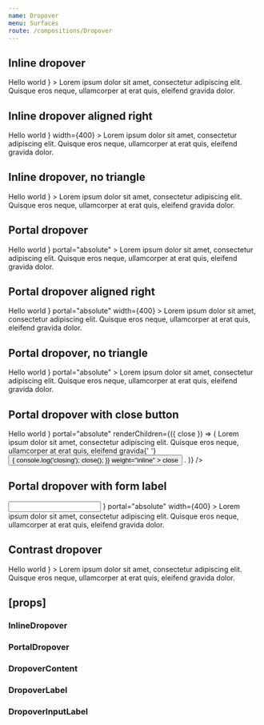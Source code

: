 ```yaml
---
name: Dropover
menu: Surfaces
route: /compositions/Dropover
---
```



<PageTitle src="compositions/Dropover" title="Dropover" />

## Inline dropover

<Playground>
  <ThemeWrapper>
    <InlineDropover
      label={
        <DropoverLabel>
          <Typography color="primary" size="large" variants="line-height-normal" weight="bold">
            Hello world
          </Typography>
        </DropoverLabel>
      }
    >
      <DropoverContent>
        <Typography size="medium" variants="line-height-comfy">
          Lorem ipsum dolor sit amet, consectetur adipiscing elit. Quisque eros neque, ullamcorper at erat quis,
          eleifend gravida <Link href="#">dolor</Link>.
        </Typography>
      </DropoverContent>
    </InlineDropover>
  </ThemeWrapper>
</Playground>

## Inline dropover aligned right

<Playground>
  <ThemeWrapper>
    <InlineDropover
      align="right"
      label={
        <DropoverLabel>
          <Typography color="primary" size="large" variants="line-height-normal" weight="bold">
            Hello world
          </Typography>
        </DropoverLabel>
      }
      width={400}
    >
      <DropoverContent>
        <Typography size="medium" variants="line-height-comfy">
          Lorem ipsum dolor sit amet, consectetur adipiscing elit. Quisque eros neque, ullamcorper at erat quis,
          eleifend gravida <Link href="#">dolor</Link>.
        </Typography>
      </DropoverContent>
    </InlineDropover>
  </ThemeWrapper>
</Playground>

## Inline dropover, no triangle

<Playground>
  <ThemeWrapper>
    <InlineDropover
      label={
        <DropoverLabel noTriangle>
          <Typography color="primary" size="large" variants="line-height-normal" weight="bold">
            Hello world
          </Typography>
        </DropoverLabel>
      }
    >
      <DropoverContent>
        <Typography size="medium" variants="line-height-comfy">
          Lorem ipsum dolor sit amet, consectetur adipiscing elit. Quisque eros neque, ullamcorper at erat quis,
          eleifend gravida <Link href="#">dolor</Link>.
        </Typography>
      </DropoverContent>
    </InlineDropover>
  </ThemeWrapper>
</Playground>

## Portal dropover

<Playground>
  <ThemeWrapper>
    <PortalDropover
      label={
        <DropoverLabel>
          <Typography color="primary" size="large" variants="line-height-normal" weight="bold">
            Hello world
          </Typography>
        </DropoverLabel>
      }
      portal="absolute"
    >
      <DropoverContent>
        <Typography size="medium" variants="line-height-comfy">
          Lorem ipsum dolor sit amet, consectetur adipiscing elit. Quisque eros neque, ullamcorper at erat quis,
          eleifend gravida <Link href="#">dolor</Link>.
        </Typography>
      </DropoverContent>
    </PortalDropover>
  </ThemeWrapper>
</Playground>

## Portal dropover aligned right

<Playground>
  <ThemeWrapper>
    <PortalDropover
      align="right"
      label={
        <DropoverLabel>
          <Typography color="primary" size="large" variants="line-height-normal" weight="bold">
            Hello world
          </Typography>
        </DropoverLabel>
      }
      portal="absolute"
      width={400}
    >
      <DropoverContent>
        <Typography size="medium" variants="line-height-comfy">
          Lorem ipsum dolor sit amet, consectetur adipiscing elit. Quisque eros neque, ullamcorper at erat quis,
          eleifend gravida <Link href="#">dolor</Link>.
        </Typography>
      </DropoverContent>
    </PortalDropover>
  </ThemeWrapper>
</Playground>

## Portal dropover, no triangle

<Playground>
  <ThemeWrapper>
    <PortalDropover
      label={
        <DropoverLabel noTriangle>
          <Typography color="primary" size="large" variants="line-height-normal" weight="bold">
            Hello world
          </Typography>
        </DropoverLabel>
      }
      portal="absolute"
    >
      <DropoverContent>
        <Typography size="medium" variants="line-height-comfy">
          Lorem ipsum dolor sit amet, consectetur adipiscing elit. Quisque eros neque, ullamcorper at erat quis,
          eleifend gravida <Link href="#">dolor</Link>.
        </Typography>
      </DropoverContent>
    </PortalDropover>
  </ThemeWrapper>
</Playground>

## Portal dropover with close button

<Playground>
  <ThemeWrapper>
    <PortalDropover
      withChildrenProps
      label={
        <DropoverLabel>
          <Typography color="primary" size="large" variants="line-height-normal" weight="bold">
            Hello world
          </Typography>
        </DropoverLabel>
      }
      portal="absolute"
      renderChildren={({ close }) => (
        <DropoverContent>
          <Typography size="medium" variants="line-height-comfy">
            Lorem ipsum dolor sit amet, consectetur adipiscing elit. Quisque eros neque, ullamcorper at erat quis,
            eleifend gravida{' '}
            <Button
              color="primary"
              onClick={() => {
                console.log('closing');
                close();
              }}
              weight="inline"
            >
              close
            </Button>
            .
          </Typography>
        </DropoverContent>
      )}
    />
  </ThemeWrapper>
</Playground>

## Portal dropover with form label

<Playground>
  <ThemeWrapper>
    <PortalDropover
      passiveLabel
      align="right"
      label={
        <DropoverInputLabel>
          <input type="text" />
        </DropoverInputLabel>
      }
      portal="absolute"
      width={400}
    >
      <DropoverContent>
        <Typography size="medium" variants="line-height-comfy">
          Lorem ipsum dolor sit amet, consectetur adipiscing elit. Quisque eros neque, ullamcorper at erat quis,
          eleifend gravida <Link href="#">dolor</Link>.
        </Typography>
      </DropoverContent>
    </PortalDropover>
  </ThemeWrapper>
</Playground>

## Contrast dropover

<Playground>
  <ThemeWrapper contrast>
    <InlineDropover
      contrast
      label={
        <DropoverLabel contrast>
          <Typography color="contrast" size="medium" variants="line-height-comfy" weight="bold">
            Hello world
          </Typography>
        </DropoverLabel>
      }
    >
      <DropoverContent contrast>
        <Typography size="medium" variants="line-height-comfy">
          Lorem ipsum dolor sit amet, consectetur adipiscing elit. Quisque eros neque, ullamcorper at erat quis,
          eleifend gravida dolor.
        </Typography>
      </DropoverContent>
    </InlineDropover>
  </ThemeWrapper>
</Playground>

## \[props\]

### InlineDropover

<Props of={InlineDropover} />

### PortalDropover

<Props of={PortalDropover} />

### DropoverContent

<Props of={DropoverContent} />

### DropoverLabel

<Props of={DropoverLabel} />

### DropoverInputLabel

<Props of={DropoverInputLabel} />
